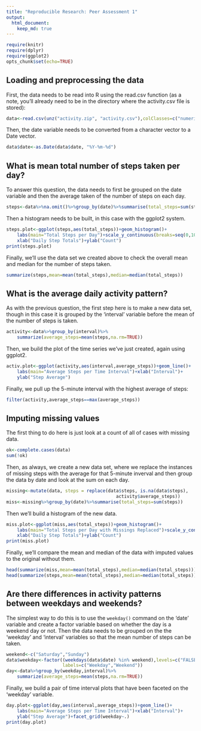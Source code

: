 ```yaml
---
title: "Reproducible Research: Peer Assessment 1"
output: 
  html_document:
    keep_md: true
---
```

```r
require(knitr)
require(dplyr)
require(ggplot2)
opts_chunk$set(echo=TRUE)
```

## Loading and preprocessing the data
First, the data needs to be read into R using the read.csv function (as a note, you'll already need to be in the directory where the activity.csv file is stored):
```r
data<-read.csv(unz("activity.zip", "activity.csv"),colClasses=c("numeric","character","numeric"))
```

Then, the date variable needs to be converted from a character vector to a Date vector.
```r
data$date<-as.Date(data$date, "%Y-%m-%d")
```

## What is mean total number of steps taken per day?
To answer this question, the data needs to first be grouped on the date variable and then the average taken of the number of steps on each day.
```r
steps<-data%>%na.omit()%>%group_by(date)%>%summarise(total_steps=sum(steps))
```
Then a histogram needs to be built, in this case with the ggplot2 system.
```r
steps.plot<-ggplot(steps,aes(total_steps))+geom_histogram()+
    labs(main="Total Steps per Day")+scale_y_continuous(breaks=seq(0,10,2))+
    xlab("Daily Step Totals")+ylab("Count")
print(steps.plot)
```

Finally, we'll use the data set we created above to check the overall mean and median for the number of steps taken.
```r
summarize(steps,mean=mean(total_steps),median=median(total_steps))
```

## What is the average daily activity pattern?
As with the previous question, the first step here is to make a new data set, though in this case it is grouped by the 'interval' variable before the mean of the number of steps is taken.
```r
activity<-data%>%group_by(interval)%>%
    summarize(average_steps=mean(steps,na.rm=TRUE))
```

Then, we build the plot of the time series we've just created, again using ggplot2.
```r
activ.plot<-ggplot(activity,aes(interval,average_steps))+geom_line()+
    labs(main="Average Steps per Time Interval")+xlab("Interval")+
    ylab("Step Average")
```

Finally, we pull up the 5-minute interval with the highest average of steps:
```r
filter(activity,average_steps==max(average_steps))
```


## Imputing missing values
The first thing to do here is just look at a count of all of cases with missing data.
```r
ok<-complete.cases(data)
sum(!ok)
```

Then, as always, we create a new data set, where we replace the instances of missing steps with the average for that 5-minute inverval and then group the data by date and look at the sum on each day.
```r
missing<-mutate(data, steps = replace(data$steps, is.na(data$steps), 
                                         activity$average_steps))
miss<-missing%>%group_by(date)%>%summarise(total_steps=sum(steps))
```
Then we'll build a histogram of the new data.
```r
miss.plot<-ggplot(miss,aes(total_steps))+geom_histogram()+
    labs(main="Total Steps per Day with Missings Replaced")+scale_y_continuous(breaks=seq(0,10,2))+
    xlab("Daily Step Totals")+ylab("Count")
print(miss.plot)
```

Finally, we'll compare the mean and median of the data with imputed values to the original without them.
```r
head(summarize(miss,mean=mean(total_steps),median=median(total_steps)))
head(summarize(steps,mean=mean(total_steps),median=median(total_steps)))
```


## Are there differences in activity patterns between weekdays and weekends?
The simplest way to do this is to use the `weekday()` command on the 'date' variable and create a factor variable based on whether the day is a weekend day or not. Then the data needs to be grouped on the the 'weekday' and 'interval' variables so that the mean number of steps can be taken.
```r
weekend<-c("Saturday","Sunday")
data$weekday<-factor((weekdays(data$date) %in% weekend),levels=c("FALSE","TRUE"),
                     labels=c("Weekday","Weekend"))
day<-data%>%group_by(weekday,interval)%>%
    summarize(average_steps=mean(steps,na.rm=TRUE))
```

Finally, we build a pair of time interval plots that have been faceted on the 'weekday' variable.
```r
day.plot<-ggplot(day,aes(interval,average_steps))+geom_line()+
    labs(main="Average Steps per Time Interval")+xlab("Interval")+
    ylab("Step Average")+facet_grid(weekday~.)
print(day.plot)
```